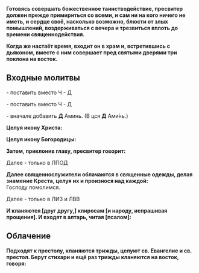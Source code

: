 
**Готовясь совершать божественное таинстводействие, пресвитер должен прежде примириться со всеми, и сам ни на кого ничего не иметь, и сердце своё, насколько возможно, блюсти от злых помышлений, воздерживаться с вечера и трезвиться вплоть до времени священнодействия.**

**Когда же настаёт время, входит он в храм и, встретившись с дьяконом, вместе с ним совершает пред святыми дверями три поклона на восток.**

## Входные молитвы

<MdxLoader src="Liturgies/VhodOblachenie/Vozglas" />

<MdxLoader src="Shared/ParaklitChit" /> - поставить вместо Ч - Д

<MdxLoader src="Shared/STrisvatogo" /> - поставить вместо Ч - Д

<MdxLoader src="Shared/PokaiannyeTrops" /> - вначале добавить **Д** Аминь. (В цся **Д** Ами́нь.)

**Целуя икону Xpиста:**

<MdxLoader src="Shared/TropNerukObr" />

**Целуя икону Богоpодицы:**

<MdxLoader src="Shared/BlagoserdiyaIstochnik" />

**Затем, приклонив главу, пресвитер говорит:**

Далее - только в ЛПОД
<MdxLoader src="Liturgies/VhodOblachenie/MolitvaPredsLpod" />

**Далее священнослужители облачаются в священные одежды, делая знамение Креста, целуя их и произнося над каждой:**  
Господу помолимся.

Далее - только в ЛИЗ и ЛВВ
<MdxLoader src="Liturgies/VhodOblachenie/MolitvaPreds" />

**И кланяются [друг другу,] клиросам [и народу, испрашивая прощения]. И входят в алтарь, читая [псалом]:** 

<MdxLoader src="Liturgies/VhodOblachenie/Psalm5sokr" />

## Облачение

**Подxодят к пpестолу, кланяются тpижды, целуют св. Евангелие и св. пpестол. Беpут стиxаpи и ещё pаз тpижды кланяются на восток, говоpя:**

<MdxLoader src="Liturgies/VhodOblachenie/OblacheniePt1" />

<MdxLoader src="Liturgies/VhodOblachenie/OblacheniePt2" />

<MdxLoader src="Liturgies/VhodOblachenie/OblacheniePt3" />
